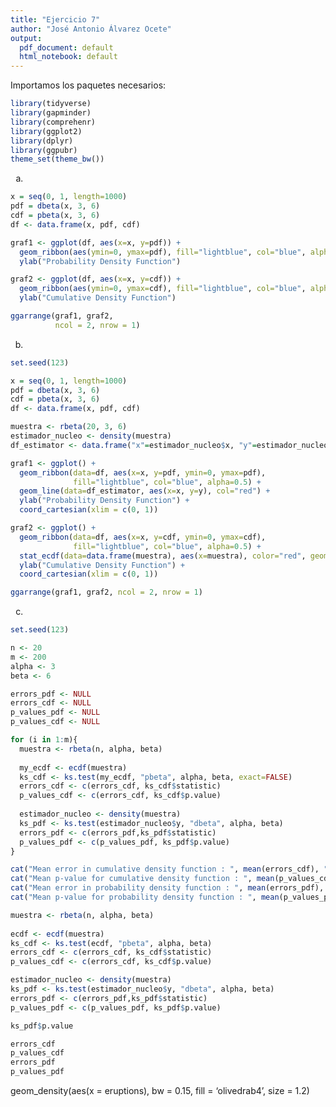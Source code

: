 ```yaml
---
title: "Ejercicio 7"
author: "José Antonio Álvarez Ocete"
output:
  pdf_document: default
  html_notebook: default
---
```


Importamos los paquetes necesarios:

```r
library(tidyverse)
library(gapminder)
library(comprehenr)
library(ggplot2)
library(dplyr)
library(ggpubr)
theme_set(theme_bw())
```

a)

```r
x = seq(0, 1, length=1000)
pdf = dbeta(x, 3, 6)
cdf = pbeta(x, 3, 6)
df <- data.frame(x, pdf, cdf)

graf1 <- ggplot(df, aes(x=x, y=pdf)) +
  geom_ribbon(aes(ymin=0, ymax=pdf), fill="lightblue", col="blue", alpha=0.5) +
  ylab("Probability Density Function")

graf2 <- ggplot(df, aes(x=x, y=cdf)) +
  geom_ribbon(aes(ymin=0, ymax=cdf), fill="lightblue", col="blue", alpha=0.5) +
  ylab("Cumulative Density Function")

ggarrange(graf1, graf2, 
          ncol = 2, nrow = 1)
```

b)

```r
set.seed(123)

x = seq(0, 1, length=1000)
pdf = dbeta(x, 3, 6)
cdf = pbeta(x, 3, 6)
df <- data.frame(x, pdf, cdf)

muestra <- rbeta(20, 3, 6)
estimador_nucleo <- density(muestra)
df_estimator <- data.frame("x"=estimador_nucleo$x, "y"=estimador_nucleo$y)

graf1 <- ggplot() +
  geom_ribbon(data=df, aes(x=x, y=pdf, ymin=0, ymax=pdf),
              fill="lightblue", col="blue", alpha=0.5) +
  geom_line(data=df_estimator, aes(x=x, y=y), col="red") +
  ylab("Probability Density Function") +
  coord_cartesian(xlim = c(0, 1))

graf2 <- ggplot() +
  geom_ribbon(data=df, aes(x=x, y=cdf, ymin=0, ymax=cdf),
              fill="lightblue", col="blue", alpha=0.5) +
  stat_ecdf(data=data.frame(muestra), aes(x=muestra), color="red", geom="step") +
  ylab("Cumulative Density Function") +
  coord_cartesian(xlim = c(0, 1))

ggarrange(graf1, graf2, ncol = 2, nrow = 1)
```

c)

```r
set.seed(123)

n <- 20
m <- 200
alpha <- 3
beta <- 6

errors_pdf <- NULL
errors_cdf <- NULL
p_values_pdf <- NULL
p_values_cdf <- NULL

for (i in 1:m){
  muestra <- rbeta(n, alpha, beta)
  
  my_ecdf <- ecdf(muestra)
  ks_cdf <- ks.test(my_ecdf, "pbeta", alpha, beta, exact=FALSE)
  errors_cdf <- c(errors_cdf, ks_cdf$statistic)
  p_values_cdf <- c(errors_cdf, ks_cdf$p.value)
  
  estimador_nucleo <- density(muestra)
  ks_pdf <- ks.test(estimador_nucleo$y, "dbeta", alpha, beta)
  errors_pdf <- c(errors_pdf,ks_pdf$statistic)
  p_values_pdf <- c(p_values_pdf, ks_pdf$p.value)
}

cat("Mean error in cumulative density function : ", mean(errors_cdf), "\n")
cat("Mean p-value for cumulative density function : ", mean(p_values_cdf), "\n")
cat("Mean error in probability density function : ", mean(errors_pdf), "\n")
cat("Mean p-value for probability density function : ", mean(p_values_pdf), "\n")
```

```r
muestra <- rbeta(n, alpha, beta)
  
ecdf <- ecdf(muestra)
ks_cdf <- ks.test(ecdf, "pbeta", alpha, beta)
errors_cdf <- c(errors_cdf, ks_cdf$statistic)
p_values_cdf <- c(errors_cdf, ks_cdf$p.value)

estimador_nucleo <- density(muestra)
ks_pdf <- ks.test(estimador_nucleo$y, "dbeta", alpha, beta)
errors_pdf <- c(errors_pdf,ks_pdf$statistic)
p_values_pdf <- c(p_values_pdf, ks_pdf$p.value)

ks_pdf$p.value

errors_cdf
p_values_cdf
errors_pdf
p_values_pdf
```


geom_density(aes(x = eruptions),
             bw = 0.15,
             fill = 'olivedrab4',
             size = 1.2)
             
             
             
             
             
             
             
             
             
             
             
             
             
             
             
             
             
             
             
             
             
             
             
             
             
             
             
             
             
             
